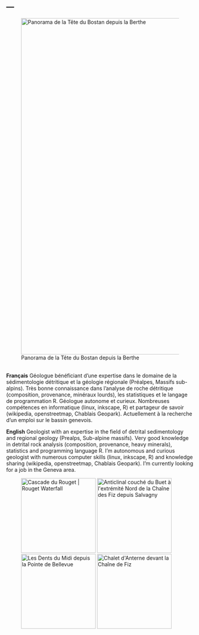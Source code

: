 ---
---
  
  <link rel="stylesheet" href="styles.css" type="text/css">

<figure>
  <a href="https://www.flickr.com/photos/76628651@N07/30307772341/in/dateposted-public/"><img src="https://farm6.staticflickr.com/5598/30307772341_ef2e356cf3_c.jpg" width="900" alt="Panorama de la Tête du Bostan depuis la Berthe"></a>
  <figcaption>Panorama de la Tête du Bostan depuis la Berthe</figcaption>
</figure>
<br>
**Français** Géologue bénéficiant d'une expertise dans le domaine de la sédimentologie détritique et la géologie régionale (Préalpes, Massifs sub-alpins). Très bonne connaissance dans l'analyse de roche détritique (composition, provenance, minéraux lourds), les statistiques et le langage de programmation R. Géologue autonome et curieux. Nombreuses compétences en informatique (linux, inkscape, R) et partageur de savoir (wikipedia, openstreetmap, Chablais Geopark). Actuellement à la recherche d'un emploi sur le bassin genevois.

**English** Geologist with an expertise in the field of detrital sedimentology and regional geology (Prealps, Sub-alpine massifs). Very good knowledge in detrital rock analysis (composition, provenance, heavy minerals), statistics and programming language R. I'm autonomous and curious geologist with numerous computer skills (linux, inkscape, R) and knowledge sharing (wikipedia, openstreetmap, Chablais Geopark). I'm currently looking for a job in the Geneva area.

<figure>
  <a href="https://www.flickr.com/photos/76628651@N07/27371612571/in/dateposted-public/"><img src="https://farm8.staticflickr.com/7293/27371612571_63a818bd1d_c.jpg" style="height:200px;" alt="Cascade du Rouget | Rouget Waterfall"></a>
  <a href="https://www.flickr.com/photos/76628651@N07/21199455343/in/dateposted-public/"><img src="https://farm1.staticflickr.com/613/21199455343_6fa34e7e60_c.jpg"  style="height:200px;" alt="Anticlinal couché du Buet à l&#x27;extrémité Nord de la Chaîne des Fiz depuis Salvagny"></a>
  <a href="https://www.flickr.com/photos/76628651@N07/21716792824/in/dateposted-public/"><img src="https://farm1.staticflickr.com/606/21716792824_8bf113a8c5_c.jpg"  style="height:200px;" alt="Les Dents du Midi depuis la Pointe de Bellevue"></a>
  <a href="https://www.flickr.com/photos/76628651@N07/21632513570/in/dateposted-public/"><img src="https://farm6.staticflickr.com/5637/21632513570_911eb95345_c.jpg" style="height:200px;" alt="Chalet d&#x27;Anterne devant la Chaîne de Fiz"></a>
</figure>

